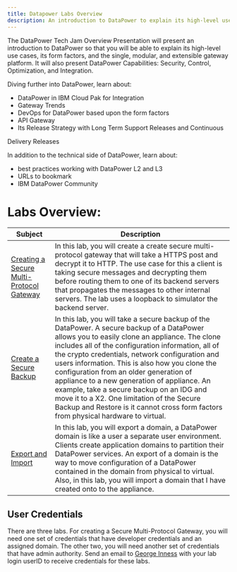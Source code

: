 ```yaml
---
title: Datapower Labs Overview
description: An introduction to DataPower to explain its high-level use cases
---
```


<PageDescription>

The DataPower Tech Jam Overview Presentation will present an introduction 
to DataPower so that you will be able to explain its high-level use cases, its 
form factors, and the single, modular, and extensible gateway platform.  It 
will also present DataPower Capabilities: Security, Control, Optimization, and 
Integration.   

Diving further into DataPower, learn about:

</PageDescription>

-  DataPower in IBM Cloud Pak for Integration
-  Gateway Trends
-  DevOps for DataPower based upon the form factors
-  API Gateway
-  Its Release Strategy with Long Term Support Releases and Continuous 

Delivery Releases

In addition to the technical side of DataPower, learn about:
-  best practices working with DataPower L2 and L3
-  URLs to bookmark
-  IBM DataPower Community

# Labs Overview:

|  Subject                            | Description                 |  
|-------------------------|-----------------------------------------|
| [Creating a Secure Multi-Protocol Gateway](Lab1) | In this lab, you will create a create secure multi-protocol gateway that will take a HTTPS post and decrypt it to HTTP.  The use case for this a client is taking secure messages and decrypting them before routing them to one of its backend servers that propagates the messages to other internal servers.  The lab uses a loopback to simulator the backend server.|
| [Create a Secure Backup](Lab2) | In this lab, you will take a secure backup of the DataPower.  A secure backup of a DataPower allows you to easily clone an appliance.  The clone includes all of the configuration information, all of the crypto credentials, network configuration and users information.  This is also how you clone the configuration from an older generation of appliance to a new generation of appliance.  An example, take a secure backup on an IDG and move it to a X2.  One limitation of the Secure Backup and Restore is it cannot cross form factors from physical hardware to virtual.|
| [Export and Import]() |  In this lab, you will export a domain, a DataPower domain is like a user a separate user environment.  Clients create application domains to partition their DataPower services.  An export of a domain is the way to move configuration of a DataPower contained in the domain from physical to virtual.  Also, in this lab, you will import a domain that I have created onto to the appliance.|

## User Credentials

There are three labs.  For creating a Secure Multi-Protocol Gateway, you will need one set of credentials that have developer credentials and an assigned domain.  The other two, you will need another set of credentials that have admin authority. Send an email to [George Inness](mailto:innessrg@us.ibm.com) with your lab login userID to receive credentials for these labs.